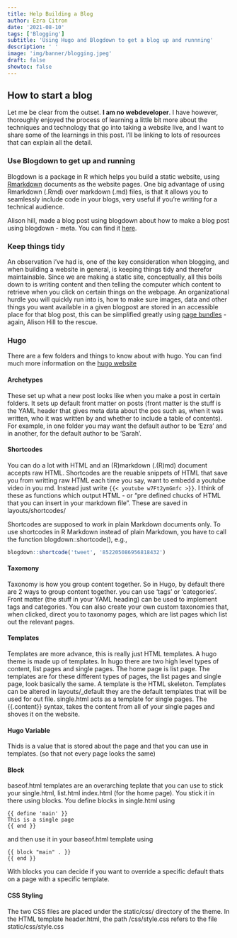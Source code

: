 ```yaml
---
title: Help Building a Blog
author: Ezra Citron
date: '2021-08-10'
tags: ['Blogging']
subtitle: 'Using Hugo and Blogdown to get a blog up and runnning'
description: ' '
image: 'img/banner/blogging.jpeg'
draft: false
showtoc: false
---
```


## How to start a blog

Let me be clear from the outset. **I am no webdeveloper**. I have however, thoroughly enjoyed the process of learning a little bit more about the techniques and technology that go into taking a website live, and I want to share some of the learnings in this post. I'll be linking to lots of resources that can explain all the detail.

### Use Blogdown to get up and running

Blogdown is a package in R which helps you build a static website, using [Rmarkdown](https://rmarkdown.rstudio.com/articles_intro.html) documents as the website pages. One big advantage of using Rmarkdown (.Rmd) over markdown (.md) files, is that it allows you to seamlessly include code in your blogs, very useful if you're writing for a technical audience. 

Alison hill, made a blog post using blogdown about how to make a blog post using blogdown - meta. You can find it [here](https://alison.rbind.io/blog/2017-06-up-running-with-blogdown/).

### Keep things tidy

An observation i've had is, one of the key consideration when blogging, and when building a website in general, is keeping things tidy and therefor maintainable. Since we are making a static site, conceptually, all this boils down to is writing content and then telling the computer which content to retrieve when you click on certain things on the webpage. An organizational hurdle you will quickly run into is, how to make sure images, data and other things you want available in a given blogpost are stored in an accessible place for that blog post, this can be simplified greatly using [page bundles](https://alison.rbind.io/blog/2019-02-spoonful-bundles/) - again, Alison Hill to the rescue.


### Hugo

There are a few folders and things to know about with hugo. You can find much more information on the [hugo website](https://gohugo.io/)

#### Archetypes 
These set up what a new post looks like when you make a post in certain folders. It sets up default front matter on posts (front matter is the stuff is the YAML header that gives meta data about the pos such as, when it was written, who it was written by and whether to include a table of contents). For example, in one folder you may want the default author to be 'Ezra' and in another, for the default author to be 'Sarah'. 

#### Shortcodes
You can do a lot with HTML and an (R)markdown (.(R)md) document accepts raw HTML. Shortcodes are the reuable snippets of HTML that save you from writting raw HTML each time you say, want to embedd a youtube video in you md. Instead just write ```{{< youtube w7Ft2ymGmfc >}}```. I think of these as functions which output HTML - or "pre defined chucks of HTML that you can insert in your markdown file".
These are saved in layouts/shortcodes/ 

Shortcodes are supposed to work in plain Markdown documents only. To use shortcodes in R Markdown instead of plain Markdown, you have to call the function blogdown::shortcode(), e.g.,

```r
blogdown::shortcode('tweet', '852205086956818432')
```

#### Taxomony
Taxonomy is how you group content together. So in Hugo, by default there are 2 ways to group content together. you can use 'tags' or 'categories'. Front matter (the stuff in your YAML heading) can be used to implement tags and categories. You can also create your own custom taxonomies that, when clicked, direct you to taxonomy pages, which are list pages which list out the relevant pages. 


#### Templates
Templates are more advance, this is really just HTML templates. A hugo theme is made up of templates. In hugo there are two high level types of content, list pages and single pages. The home page is list page. The templates are for these different types of pages, the list pages and single page, look basically the same. A template is the HTML skeleton.
Templates can be altered in layouts/_default they are the default templates that will be used for out file. single.html acts as a template for single pages. The {{.content}} syntax, takes the content from all of your single pages and shoves it on the website. 


#### Hugo Variable 
Thids is a value that is stored about the page and that you can use in templates. (so that not every page looks the same)

#### Block 
baseof.html templates are an overarching teplate that you can use to stick your single.html, list.html index.html (for the home page).
You stick it in there using blocks. You define blocks in single.html using
```
{{ define 'main' }}
This is a single page
{{ end }}
```

and then use it in your baseof.html template using 
```
{{ block "main" . }}
{{ end }}
```

With blocks you can decide if you want to override a specific default thats on a page with a specific template.

#### CSS Styling
The two CSS files are placed under the static/css/ directory of the theme. In the HTML template header.html, the path /css/style.css refers to the file static/css/style.css